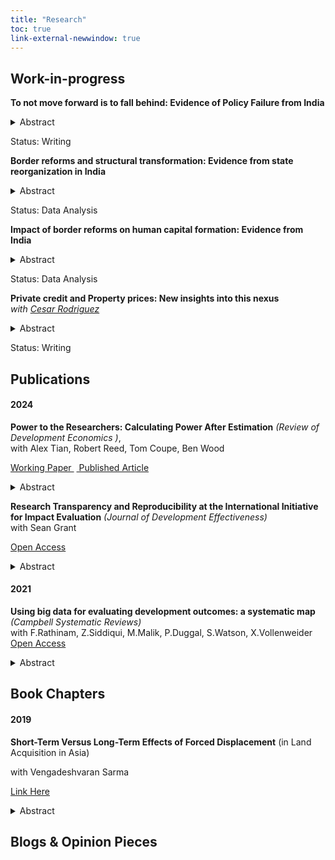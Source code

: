 ```yaml
---
title: "Research"
toc: true 
link-external-newwindow: true
---
```


## Work-in-progress

**To not move forward is to fall behind: Evidence of Policy Failure from India**

<details>

<summary>Abstract</summary>
... Coming soon
</details>

Status: Writing

**Border reforms and structural transformation: Evidence from state reorganization in India**

<details>

<summary>Abstract</summary>
... Coming soon
</details>

Status: Data Analysis

**Impact of border reforms on human capital formation: Evidence from India**

<details>

<summary>Abstract</summary>
... Coming soon
</details>

Status: Data Analysis

**Private credit and Property prices: New insights into this nexus**</br> *with <a href="https://sites.google.com/site/cesarruy"> Cesar Rodriguez </a>*

<details>

<summary>Abstract</summary>
... Coming soon
</details>

Status: Writing

## Publications

#### 2024

**Power to the Researchers: Calculating Power After Estimation** *(Review of Development Economics )*, </br> with Alex Tian, Robert Reed, Tom Coupe, Ben Wood

<a href="https://doi.org/10.1002/jae.3045"> Working Paper </a>\ <a href="https://doi.org/10.1111/rode.13130"> Published Article </a>\

<details>

<summary>Abstract</summary>

Calculating statistical power before estimation is considered good practice. However, there is no generally accepted method for calculating power after estimation. There are several reasons why one would want to do this. First, there is general interest in knowing whether ex ante power calculations are dependable guides of actual power. Further, knowing the statistical power of an estimated equation can aid one in interpreting the associated estimates. This study proposes a simple method for calculating power after estimation. To assess its performance, we conduct Monte Carlo experiments customized to produce simulated datasets that resemble actual data from studies funded by the International Initiative for Impact Evaluation (3ie). In addition to the final reports, 3ie provided ex ante power calculations from the funding applications, along with data and code to reproduce the estimates in the final reports. After determining that our method performs adequately, we apply it to the 3ie-funded studies. We find an average ex post power of 75.4%, not far from the 80% commonly claimed in the 3ie funding applications. However, we observe significantly more estimates of low power than would be expected given the ex ante claims. We conclude by providing three examples to illustrate how ex post power can aid the interpretation of estimates that are (i) insignificant and low powered, (ii) insignificant and high powered, and (iii) significant and low powered.

</details>

**Research Transparency and Reproducibility at the  International Initiative for Impact Evaluation** *(Journal of Development Effectiveness)* </br> with Sean Grant

<a href="https://doi.org/10.1080/19439342.2024.2388102"> Open Access </a>

<details>
<summary>Abstract</summary>
Research transparency and reproducibility can improve the credibility of scientific evidence on development effectiveness and the utility of this evidence for decision-making. As a funder and producer of research on development effectiveness, the International Initiative for Impact Evaluation (3ie) has several policies and programs that aim to improve research transparency and reproducibility. This manuscript provides a descriptive overview of the history-to-date of research transparency and reproducibility policies and programs at 3ie. In 2012, 3ie launched its Replication Program to incentivize replication of impact evaluations in international development. In 2014, 3ie created the Registry for International Development Impact Evaluations to provide infrastructure for the prospective registration of impact evaluations of development interventions. In 2018, 3ie published its first Research Transparency Policy articulating requirements on the use of open science practices in research activities. In 2022, 3ie created the Transparent, Reproducible, and Ethical Evidence (TREE) Review Framework, which integrates best practices for research transparency and reproducibility into evaluation workflows. This manuscript provides stakeholders in development effectiveness specifically—as well as research grant managers and other organizations in the scientific ecosystem more generally—a descriptive example of institutional efforts to continuously improve research transparency and reproducibility policies and programs.
</details>


#### 2021

**Using big data for evaluating development outcomes: a systematic map** *(Campbell Systematic Reviews)* </br> with F.Rathinam, Z.Siddiqui, M.Malik, P.Duggal, S.Watson, X.Vollenweider\
<a href="https://doi.org/10.1002/cl2.1149"> Open Access </a>

<details>

<summary>Abstract</summary>

**Background:** Policy makers need access to reliable data to monitor and evaluate the progress of development outcomes and targets such as sustainable development outcomes (SDGs). However, significant data and evidence gaps remain. Lack of resources, limited capacity within governments and logistical difficulties in collecting data are some of the reasons for the data gaps. Big data—that is digitally generated, passively produced and automatically collected—offers a great potential for answering some of the data needs. Satellite and sensors, mobile phone call detail records, online transactions and search data, and social media are some of the examples of big data. Integrating big data with the traditional household surveys and administrative data can complement data availability, quality, granularity, accuracy and frequency, and help measure development outcomes temporally and spatially in a number of new ways.The study maps different sources of big data onto development outcomes (based on SDGs) to identify current evidence base, use and the gaps. The map provides a visual overview of existing and ongoing studies. This study also discusses the risks, biases and ethical challenges in using big data for measuring and evaluating development outcomes. The study is a valuable resource for evaluators, researchers, funders, policymakers and practitioners in their effort to contributing to evidence informed policy making and in achieving the SDGs.

**Objectives:** Identify and appraise rigorous impact evaluations (IEs), systematic reviews and the studies that have innovatively used big data to measure any development outcomes with special reference to difficult contexts

**Search Methods:** A number of general and specialised data bases and reporsitories of organisations were searched using keywords related to big data by an information specialist.

**Selection Criteria:** The studies were selected on basis of whether they used big data sources to measure or evaluate development outcomes.

**Data Collection and Analysis:** Data collection was conducted using a data extraction tool and all extracted data was entered into excel and then analysed using Stata. The data analysis involved looking at trends and descriptive statistics only.

**Main Results:** The search yielded over 17,000 records, which we then screened down to 437 studies which became the foundation of our systematic map. We found that overall, there is a sizable and rapidly growing number of measurement studies using big data but a much smaller number of IEs. We also see that the bulk of the big data sources are machine-generated (mostly satellites) represented in the light blue. We find that satellite data was used in over 70% of the measurement studies and in over 80% of the IEs.

**Authors' Conclusions:** This map gives us a sense that there is a lot of work being done to develop appropriate measures using big data which could subsequently be used in IEs. Information on costs, ethics, transparency is lacking in the studies and more work is needed in this area to understand the efficacies related to the use of big data. There are a number of outcomes which are not being studied using big data, either due to the lack to applicability such as education or due to lack of awareness about the new methods and data sources. The map points to a number of gaps as well as opportunities where future researchers can conduct research.

</details>

## Book Chapters

#### 2019

**Short-Term Versus Long-Term Effects of Forced Displacement** (in Land Acquisition in Asia) </br>

with Vengadeshvaran Sarma

<a href="https://link.springer.com/chapter/10.1007/978-981-13-6455-6_3"> Link Here </a>

<details>

<summary>Abstract</summary>

This study focuses on the conceptual frameworks and empirical evidence that underscore forced displacement. In particular, the study explores development-induced displacement and summarises evidence of its short-term and long-terms effects from around the developing world. Evidence in the literature points out to adverse short-term effects among displacees that normalise over the long run. In the short term, adverse psychological, income and cultural factors affect individual and family security and tend to make displacees worse off compared to non-displaced households. In the long term, however, adaptability among displacees and state mechanisms may help displacees normalise and settle down especially if adequate compensation policies are sanctioned.

</details>

## Blogs & Opinion Pieces


